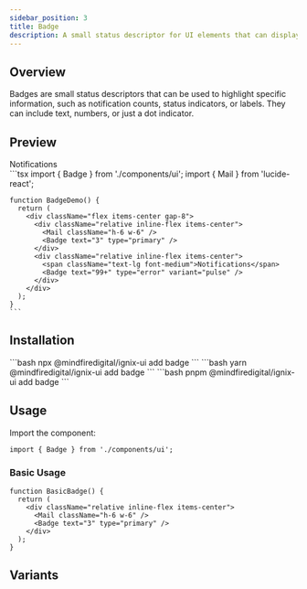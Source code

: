 ```yaml
---
sidebar_position: 3
title: Badge
description: A small status descriptor for UI elements that can display numbers, text, or a small dot.
---
```



## Overview

Badges are small status descriptors that can be used to highlight specific information, such as notification counts, status indicators, or labels. They can include text, numbers, or just a dot indicator.

## Preview

<Tabs defaultValue="preview">
  <TabItem value="preview" label="Preview" default>
    <div className="flex items-center gap-8 border rounded-lg p-4">
      <div className="relative inline-flex items-center">
        <Mail className="h-6 w-6" />
        <Badge text="3" type="primary" />
      </div>
      <div className="relative inline-flex items-center">
        <span className="text-lg font-medium">Notifications</span>
        <Badge text="99+" type="error" variant="pulse" />
      </div>
    </div>
  </TabItem>
  <TabItem value="code" label="Code">
    ```tsx
    import { Badge } from './components/ui';
    import { Mail } from 'lucide-react';


    function BadgeDemo() {
      return (
        <div className="flex items-center gap-8">
          <div className="relative inline-flex items-center">
            <Mail className="h-6 w-6" />
            <Badge text="3" type="primary" />
          </div>
          <div className="relative inline-flex items-center">
            <span className="text-lg font-medium">Notifications</span>
            <Badge text="99+" type="error" variant="pulse" />
          </div>
        </div>
      );
    }
    ```
  </TabItem>
</Tabs>

## Installation

<Tabs>
  <TabItem value="npm" label="npm" default>
    ```bash
    npx @mindfiredigital/ignix-ui add badge
    ```
  </TabItem>
  <TabItem value="yarn" label="Yarn">
    ```bash
    yarn @mindfiredigital/ignix-ui add badge
    ```
  </TabItem>
  <TabItem value="pnpm" label="pnpm">
    ```bash
    pnpm @mindfiredigital/ignix-ui add badge
    ```
  </TabItem>
</Tabs>

## Usage

Import the component:

```tsx
import { Badge } from './components/ui';
```

### Basic Usage

```tsx
function BasicBadge() {
  return (
    <div className="relative inline-flex items-center">
      <Mail className="h-6 w-6" />
      <Badge text="3" type="primary" />
    </div>
  );
}
```

## Variants

<BadgeDemo />
